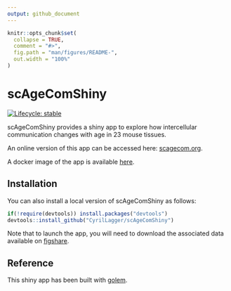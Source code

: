 ```yaml
---
output: github_document
---
```


<!-- README.md is generated from README.Rmd. Please edit that file -->

```r
knitr::opts_chunk$set(
  collapse = TRUE,
  comment = "#>",
  fig.path = "man/figures/README-",
  out.width = "100%"
)
```

# scAgeComShiny

<!-- badges: start -->
[![Lifecycle: stable](https://img.shields.io/badge/lifecycle-stable-brightgreen.svg)](https://lifecycle.r-lib.org/articles/stages.html#stable)
<!-- badges: end -->

scAgeComShiny provides a shiny app to explore how
intercellular communication changes with age in 23 mouse tissues.

An online version of this app can be accessed here: 
[scagecom.org](https://scagecom.org/).

A docker image of the app is available 
[here](https://hub.docker.com/r/ursueugen/scagecom).

## Installation

You can also install a local version of scAgeComShiny as follows:

``` r
if(!require(devtools)) install.packages("devtools")
devtools::install_github("CyrilLagger/scAgeComShiny")
```
Note that to launch the app, you will need to download the associated data
available on [figshare](http://doi.org/10.6084/m9.figshare.17075375).

## Reference

This shiny app has been built with
[golem](https://golemverse.org/).
